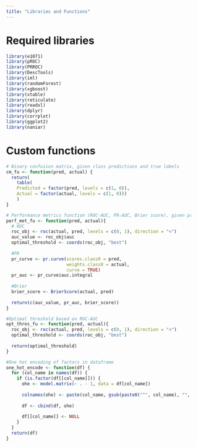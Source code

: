```yaml
---
title: "Libraries and Functions"
---
```



# Required libraries
```r
library(e1071)
library(pROC)
library(PRROC)
library(DescTools)
library(iml)
library(randomForest)
library(xgboost)
library(xtable)
library(reticulate)
library(readxl)
library(dplyr)
library(corrplot)
library(ggplot2)
library(naniar)
```

# Custom functions
```r
# Binary confusion matrix, given class predictions and true labels
cm_fu <- function(pred, actual) {
  return(
    table(
    Predicted = factor(pred, levels = c(1, 0)),
    Actual = factor(actual, levels = c(1, 0)))
    )
}

# Performance metrics function (ROC-AUC, PR-AUC, Brier score), given probability predictions and true labels
perf_met_fu <- function(pred, actual){
  # ROC
  roc_obj <- roc(actual, pred, levels = c(0, 1), direction = "<")
  auc_value <- roc_obj$auc
  optimal_threshold <- coords(roc_obj, "best")
  
  #PR
  pr_curve <- pr.curve(scores.class0 = pred, 
                       weights.class0 = actual, 
                       curve = TRUE)
  pr_auc <- pr_curve$auc.integral
  
  #Brier
  brier_score <- BrierScore(actual, pred)
  
  return(c(auc_value, pr_auc, brier_score))
}

#Optimal threshold based on ROC-AUC
opt_thres_fu <- function(pred, actual){
  roc_obj <- roc(actual, pred, levels = c(0, 1), direction = "<")
  optimal_threshold <- coords(roc_obj, "best")
  
  return(optimal_threshold)
}

#One hot encoding of factors in dataframe
one_hot_encode <- function(df) {
  for (col_name in names(df)) {
    if (is.factor(df[[col_name]])) {
      ohe <- model.matrix(~ . - 1, data = df[col_name])
      
      colnames(ohe) <- paste(col_name, gsub(paste0("^", col_name), "", colnames(ohe)), sep = "_")
      
      df <- cbind(df, ohe)
      
      df[[col_name]] <- NULL
    }
  }
  return(df)
}
```
